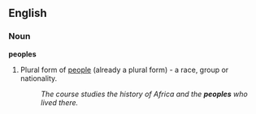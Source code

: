 ==English==

===Noun===
'''peoples'''
# Plural form of [[people]] (already a plural form) - a race, group or nationality.
#:''The course studies the history of Africa and the '''peoples''' who lived there.''